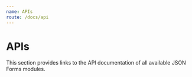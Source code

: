 ```yaml
---
name: APIs
route: /docs/api
---
```



# APIs

<Note 
  title="ATTENTION" 
  body="Please note that we do not follow SemVer conventions yet, as the the API of the WIP renderer sets is not considered stable."
/>

This section provides links to the API documentation of all available JSON Forms modules.

<div style={{ display: 'flex', flexDirection: 'column' }}>
  <ApiLink link={'/public/api/core/index.html'} title='Core' />
  <ApiLink link={'/public/api/react/index.html'} title='React integration' />
  <ApiLink link={'/public/api/material/index.html'} title='React-based Material UI renderers' />
  <ApiLink link={'/public/api/vanilla/index.html'} title='React-based Vanilla renderers' />
  <ApiLink link={'/public/api/angular/index.html'} title='Angular integration' />
  <ApiLink link={'/public/api/angular-material/index.html'} title='Angular-based Material renderers' />
  <ApiLink link={'/public/api/vue/index.html'} title='Vue 3 integration' />
  <ApiLink link={'/public/api/vue2/index.html'} title='Vue 2 integration' />
</div>